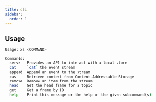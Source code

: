 ```yaml
---
title: cli
sidebar:
  order: 1
---
```


## Usage

```sh
Usage: xs <COMMAND>

Commands:
  serve   Provides an API to interact with a local store
  cat     `cat` the event stream
  append  Append an event to the stream
  cas     Retrieve content from Content-Addressable Storage
  remove  Remove an item from the stream
  head    Get the head frame for a topic
  get     Get a frame by ID
  help    Print this message or the help of the given subcommand(s)
```
